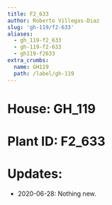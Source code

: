 ```yaml
---
title: F2_633
author: Roberto Villegas-Diaz
slug: 'gh-119/f2-633'
aliases:
  - gh_119-f2_633
  - gh-119-f2-633
  - gh119-f2633
extra_crumbs:
  name: GH119
  path: /label/gh-119
---
```


# **House**: GH_119
# **Plant ID**: F2_633
# **Updates**: 
 - 2020-06-28: Nothing new.
